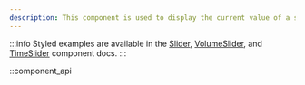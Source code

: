```yaml
---
description: This component is used to display the current value of a slider in various formats such as a raw value, percentage, or time.
---
```


:::info
Styled examples are available in the [Slider][slider], [VolumeSlider][volume-slider], and
[TimeSlider][time-slider] component docs.
:::

[slider]: /docs/player/components/sliders/slider
[volume-slider]: /docs/player/components/sliders/volume-slider
[time-slider]: /docs/player/components/sliders/time-slider

::component_api
